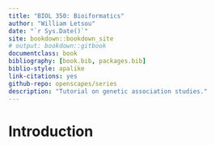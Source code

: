 ```yaml
--- 
title: "BIOL 350: Bioiformatics"
author: "William Letsou"
date: "`r Sys.Date()`"
site: bookdown::bookdown_site
# output: bookdown::gitbook
documentclass: book
bibliography: [book.bib, packages.bib]
biblio-style: apalike
link-citations: yes
github-repo: openscapes/series
description: "Tutorial on genetic association studies."
---
```


# Introduction {#intro}



